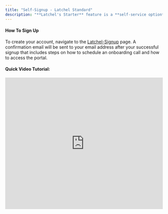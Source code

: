 ```yaml
---
title: "Self-Signup - Latchel Standard"
description: "**Latchel's Starter** feature is a **self-service option** designed for property companies and managers. It offers a firsthand experience of how Latchel operates, particularly valuable for managers overseeing properties with fewer than 50 units. Having had this enriching experience, you are then ideally placed to make an informed decision about signing up completely with Latchel."
---
```


#### **How To Sign Up**

To create your account, navigate to the [Latchel-Signup](https://app.latchel.com/signup) page. A confirmation email will be sent to your email address after your successful signup that includes steps on how to schedule an onboarding call and how to access the portal.

#### <Icon icon="camera-movie" iconType="sharp-duotone-solid" color="#ff9b8a" size={25} /> **Quick Video Tutorial:**

<iframe width="100%" height="420" src="https://www.youtube.com/embed/YmiUR5rQ8UQ" title="Welcome to Latchel" frameborder="0" allow="accelerometer; autoplay; clipboard-write; encrypted-media; gyroscope; picture-in-picture; web-share" referrerpolicy="strict-origin-when-cross-origin" allowfullscreen />

#### **Frequently Asked Questions (FAQs)**

<Icon icon="circle-1" iconType="sharp-solid" color="#ff9b8a" /> **Will I be charged for the subscription after signing up?**

Charges on your card will only apply **_after the 30-day free trial_** is complete. You can also cancel at any time with no pain\!

<Icon icon="circle-2" iconType="sharp-solid" color="#ff9b8a" /> **What types of Latchel subscriptions are available, what are the associated costs, and what is included in each plan?**

<Frame>
  ![Rta Image 559 Jp](/images/rtaImage-559.jpg)
</Frame>

<Icon icon="circle-3" iconType="sharp-solid" color="#ff9b8a" /> **How can I cancel the subscription if it's no longer needed?**

As mentioned, you can **_cancel the trial period at any time_**\! Just follow the simple steps below.

**Cancelling Your Subscription**

Access the **Account Settings**, and under the **Subscription** tab, a button exists, then hit **Cancel Free Trial**. This will automatically log you out of Latchel and confirm you won’t be charged.

<Frame>
  ![Rta Image 560 Jp](/images/rtaImage-560.jpg)
</Frame>

<Icon icon="circle-4" iconType="sharp-solid" color="#ff9b8a" /> **Where can I ask other questions about the self-signup product?**

If you have any questions about our fantastic **_Self-Signup Latchel product_**, feel free to shoot us an email at [**success@latchel.com**](mailto:success@latchel.com)\! We're here to help and excited to hear from you\!